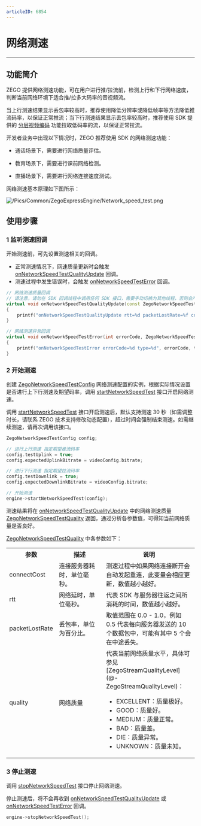 ```yaml
---
articleID: 6854
---
```

# 网络测速

- - -

## 功能简介

ZEGO 提供网络测速功能，可在用户进行推/拉流前，检测上行和下行网络速度，判断当前网络环境下适合推/拉多大码率的音视频流。

当上行测速结果显示丢包率较高时，推荐使用降低分辨率或降低帧率等方法降低推流码率，以保证正常推流；当下行测速结果显示丢包率较高时，推荐使用 SDK 提供的 [分层视频编码](!ExpressVideoSDK-VideoAdvanced/video_codec_svc) 功能拉取低码率的流，以保证正常拉流。

开发者业务中出现以下情况时，ZEGO 推荐使用 SDK 的网络测速功能：

- 通话场景下，需要进行网络质量评估。

- 教育场景下，需要进行课前网络检测。

- 直播场景下，需要进行网络连接速度测试。


网络测速基本原理如下图所示：

![/Pics/Common/ZegoExpressEngine/Network_speed_test.png](http://doc.oa.zego.im/Pics/Common/ZegoExpressEngine/Network_speed_test.png)



## 使用步骤

### 1 监听测速回调

开始测速前，可先设置测速相关的回调。

- 正常测速情况下，网速质量更新时会触发 [onNetworkSpeedTestQualityUpdate](https://doc-zh.zego.im/article/api?doc=Express_Video_SDK_API~CPP_linux~class~zego-express-i-zego-event-handler#on-network-speed-test-quality-update) 回调。
- 测速过程中发生错误时，会触发 [onNetworkSpeedTestError](https://doc-zh.zego.im/article/api?doc=Express_Video_SDK_API~CPP_linux~class~zego-express-i-zego-event-handler#on-network-speed-test-error) 回调。

```C++
// 网络测速质量回调
// 请注意，请勿在 SDK 回调线程中调用任何 SDK 接口，需要手动切换为其他线程，否则会产生死锁
virtual void onNetworkSpeedTestQualityUpdate(const ZegoNetworkSpeedTestQuality& quality, ZegoNetworkSpeedTestType type)
{
    printf("onNetworkSpeedTestQualityUpdate rtt=%d packetLostRate=%f connectCost=%d type=%d", quality.rtt, quality.packetLostRate, quality.connectCost, type);
}

// 网络测速异常回调
virtual void onNetworkSpeedTestError(int errorCode, ZegoNetworkSpeedTestType type)
{
    printf("onNetworkSpeedTestError errorCode=%d type=%d", errorCode, type);
}
```

### 2 开始测速

创建 [ZegoNetworkSpeedTestConfig](https://doc-zh.zego.im/article/api?doc=Express_Video_SDK_API~CPP_linux~struct~zego-express-zego-network-speed-test-config) 网络测速配置的实例，根据实际情况设置是否进行上下行测速及期望码率，调用 [startNetworkSpeedTest](https://doc-zh.zego.im/article/api?doc=Express_Video_SDK_API~CPP_linux~class~zego-express-i-zego-express-engine#start-network-speed-test) 接口开启网络测速。

<div class="mk-hint">


调用 [startNetworkSpeedTest](https://doc-zh.zego.im/article/api?doc=Express_Video_SDK_API~CPP_linux~class~zego-express-i-zego-express-engine#start-network-speed-test) 接口开启测速后，默认支持测速 30 秒（如需调整时长，请联系 ZEGO 技术支持修改动态配置），超过时间会强制结束测速。如需继续测速，请再次调用该接口。
</div>


```C++
ZegoNetworkSpeedTestConfig config;

// 进行上行测速 指定期望推流码率
config.testUplink = true;
config.expectedUplinkBitrate = videoConfig.bitrate;

// 进行下行测速 指定期望拉流码率
config.testDownlink = true;
config.expectedDownlinkBitrate = videoConfig.bitrate;

// 开始测速
engine->startNetworkSpeedTest(config);
```

测速结果将在 [onNetworkSpeedTestQualityUpdate](https://doc-zh.zego.im/article/api?doc=Express_Video_SDK_API~CPP_linux~class~zego-express-i-zego-event-handler#on-network-speed-test-quality-update) 中的网络测速质量 [ZegoNetworkSpeedTestQuality](/article/api?doc=Express_Video_SDK_API~CPP_linux~struct~zego-express-zego-network-speed-test-quality) 返回，通过分析各参数值，可得知当前网络质量是否良好。

[ZegoNetworkSpeedTestQuality](/article/api?doc=Express_Video_SDK_API~CPP_linux~struct~zego-express-zego-network-speed-test-quality) 中各参数如下：

<table>
  <colgroup>
    <col width="25%">
    <col width="25%">
  </colgroup>
<tbody><tr>
<th>参数</th>
<th>描述</th>
<th>说明</th>
</tr>
<tr>
<td>connectCost</td>
<td>连接服务器耗时，单位毫秒。</td>
<td>测速过程中如果网络连接断开会自动发起重连，此变量会相应更新，数值越小越好。</td>
</tr>
<tr>
<td>rtt</td>
<td>网络延时，单位毫秒。</td>
<td>代表 SDK 与服务器往返之间所消耗的时间，数值越小越好。</td>
</tr>
<tr>
<td>packetLostRate</td>
<td>丢包率，单位为百分比。</td>
<td>取值范围在 0.0 - 1.0，例如 0.5 代表每向服务器发送的 10 个数据包中，可能有其中 5 个会在中途丢失。</td>
</tr>
<tr>
<td>quality</td>
<td>网络质量</td>
<td>代表当前网络质量水平，具体可参见 [ZegoStreamQualityLevel](@-ZegoStreamQualityLevel)： <ul><li>EXCELLENT：质量极好。</li><li>GOOD：质量好。</li><li>MEDIUM：质量正常。</li><li>BAD：质量差。</li><li>DIE：质量异常。</li><li>UNKNOWN：质量未知。</li></ul>  </td>
</tr>
</tbody></table>



### 3 停止测速

调用 [stopNetworkSpeedTest](https://doc-zh.zego.im/article/api?doc=Express_Video_SDK_API~CPP_linux~class~zego-express-i-zego-express-engine#stop-network-speed-test) 接口停止网络测速。

停止测速后，将不会再收到 [onNetworkSpeedTestQualityUpdate](https://doc-zh.zego.im/article/api?doc=Express_Video_SDK_API~CPP_linux~class~zego-express-i-zego-event-handler#on-network-speed-test-quality-update) 或 [onNetworkSpeedTestError](https://doc-zh.zego.im/article/api?doc=Express_Video_SDK_API~CPP_linux~class~zego-express-i-zego-event-handler#on-network-speed-test-error) 回调。

```C++
engine->stopNetworkSpeedTest();
```
